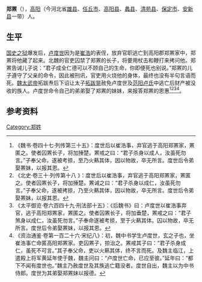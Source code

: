 '''郑罴'''（{{bd|？||？||}}），[[高阳郡_(东汉)|高阳]]（今河北省[[雄县|雄县]]、[[任丘市|任丘市]]、[[高阳县|高阳县]]、[[蠡县|蠡县]]、[[清苑县|清苑县]]、[[保定市|保定市]]、[[安新县|安新县]]一带）人。

== 生平 ==
[[国史之狱|国史之狱]]爆发后，[[卢度世|卢度世]]因为是[[崔浩|崔浩]]的表侄，放弃官职逃亡到高阳郡郑罴家中，郑罴将他藏了起来。北魏的官吏囚禁了郑罴的长子，将要用杖击和鞭打来拷问他。郑罴告诫儿子说：“君子成全仁德可以不顾自己的生命，你即便死也别说。”郑罴的儿子遵守了父亲的命令，因此被刑讯，官吏用火烧他的身体，最终也没有半句言语而死。[[魏太武帝|魏太武帝]]拓跋焘后下诏让太子[[拓跋晃|拓跋晃]]赦免卢度世及[[范阳卢氏|范阳卢氏]]中逃亡后财产被没收的族人。卢度世命令自己的弟弟娶了郑罴的妹妹，来报答郑罴的恩惠<ref>《魏书·卷四十七·列传第三十五》：度世后以崔浩事，弃官逃于高阳郑罴家，罴匿之。使者囚罴长子，将加捶楚。罴戒之曰：“君子杀身以成人，汝虽死勿言。”子奉父命，遂被考掠，至乃火爇其体，因以物故，卒无所言。度世后令弟娶罴妹，以报其恩。</ref><ref>《北史·卷三十·列传第十八 》：度世后以崔浩事，弃官逃于高阳郑罴家，罴匿之。使者囚罴长子，将加捶楚。罴诫之曰：“君子杀身以成仁，汝虽死勿言。”子奉父命，遂被拷掠，乃至火爇其体，因以物故，卒无所言。度世后令弟娶罴妹，以报其恩。</ref><ref>《太平御览·卷六百四十九·刑法部十五》：《后魏书》曰：卢度世以崔浩事弃官，逃于高阳郑罴家，罴匿之。使者囚罴长子，将加垂楚，罴戒之曰：“君子煞身以成仁，汝虽死勿言。”子奉命遂被考掠，至于火爇其体。囚以物故，卒无所言。度世后令弟娶罴妹，以报其恩。</ref><ref>《资治通鉴·卷第一百二十六·宋纪八》：初，魏中书学生卢度世，玄之子也，坐崔浩事亡命匿高阳郑罴家。吏囚罴子，掠治之。罴戒其子曰：“君子杀身成仁，虽死不可言。”其子奉父命，吏以火爇其体，终不言而死。及魏主临江，上遣殿上将军黄延年使于魏，魏主问曰：“卢度世亡命，已应至彼。”延年曰：“都下不闻有度世也。”魏主乃赦度世及其族逃亡籍没者。度世自出，魏主以为中书侍郎。度世为其弟娶郑罴妹以报德。</ref>。

==参考资料==
{{reflist}}

[[Category:郑姓|Category:郑姓]]